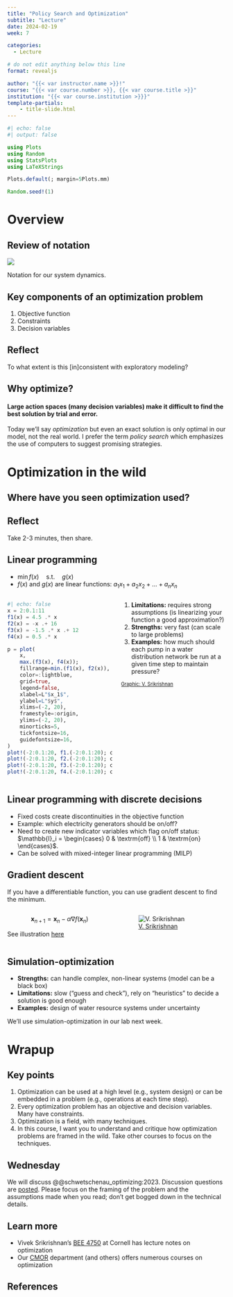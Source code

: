 ```yaml
---
title: "Policy Search and Optimization"
subtitle: "Lecture"
date: 2024-02-19
week: 7

categories: 
  - Lecture

# do not edit anything below this line
format: revealjs

author: "{{< var instructor.name >}}!"
course: "{{< var course.number >}}, {{< var course.title >}}"
institution: "{{< var course.institution >}}}"
template-partials:
    - title-slide.html
---
```


```julia
#| echo: false
#| output: false

using Plots
using Random
using StatsPlots
using LaTeXStrings

Plots.default(; margin=5Plots.mm)

Random.seed!(1)
```

# Overview

## Review of notation

::: {#fig-notation}
![](../_assets/img/bayes-rdm-I.png)

Notation for our system dynamics.
:::

## Key components of an optimization problem

::: {.incremental}
1. Objective function
1. Constraints
1. Decision variables
:::

::: {.callout-tip .fragment}
## Reflect
To what extent is this [in]consistent with exploratory modeling?
:::

## Why optimize?

#### Large action spaces (many decision variables) make it difficult to find the best solution by trial and error.

::: {.callout-important .fragment}
Today we'll say _optimization_ but even an exact solution is only optimal in our model, not the real world.
I prefer the term _policy search_ which emphasizes the use of computers to suggest promising strategies.
:::

# Optimization in the wild

## Where have you seen optimization used?

::: {.callout-tip}
## Reflect

Take 2-3 minutes, then share.
:::

## Linear programming {.smaller}

- $\min f(x) \quad \textrm{s.t.} \quad g(x)$
- $f(x)$ and $g(x)$ are linear functions: $a_1x_1 + a_2x_2 + \ldots + a_n x_n$

:::: {.columns}
::: {.column width=50%}
```julia
#| echo: false
x = 2:0.1:11
f1(x) = 4.5 .* x
f2(x) = -x .+ 16
f3(x) = -1.5 .* x .+ 12
f4(x) = 0.5 .* x

p = plot(
    x,
    max.(f3(x), f4(x));
    fillrange=min.(f1(x), f2(x)),
    color=:lightblue,
    grid=true,
    legend=false,
    xlabel=L"$x_1$",
    ylabel=L"$y$",
    xlims=(-2, 20),
    framestyle=:origin,
    ylims=(-2, 20),
    minorticks=5,
    tickfontsize=16,
    guidefontsize=16,
)
plot!(-2:0.1:20, f1.(-2:0.1:20); color=:green, linewidth=3)
plot!(-2:0.1:20, f2.(-2:0.1:20); color=:red, linewidth=3)
plot!(-2:0.1:20, f3.(-2:0.1:20); color=:brown, linewidth=3)
plot!(-2:0.1:20, f4.(-2:0.1:20); color=:purple, linewidth=3)
```
:::
::: {.column width=50%}
1. **Limitations:** requires strong assumptions (is linearizing your function a good approximation?)
1. **Strengths:** very fast (can scale to large problems)
1. **Examples:** how much should each pump in a water distribution network be run at a given time step to maintain pressure?


::: {style="font-size: 0.8em"}
[Graphic: V. Srikrishnan](https://github.com/vsrikrish/environmental-systems-analysis/blob/Fall23/slides/lecture06-3.qmd)
:::
:::
::::

## Linear programming with discrete decisions

::: {.incremental}
- Fixed costs create discontinuities in the objective function
- Example: which electricity generators should be on/off?
- Need to create new indicator variables which flag on/off status: $\mathbb{I}_i = \begin{cases} 0 & \textrm{off} \\ 1 & \textrm{on} \end{cases}$.
- Can be solved with mixed-integer linear programming (MILP)
:::

## Gradient descent
If you have a differentiable function, you can use gradient descent to find the minimum.

:::: {.columns}
::: {.column width=50%}
$$
\mathbf{x}_{n+1} = \mathbf{x}_n - \alpha \nabla f(\mathbf{x}_n)
$$

See illustration [here](https://upload.wikimedia.org/wikipedia/commons/transcoded/4/4c/Gradient_Descent_in_2D.webm/Gradient_Descent_in_2D.webm.720p.vp9.webm)
:::
::: {.column width=50%}
![[V. Srikrishnan](https://viveks.me/environmental-systems-analysis/slides/figures/stochastic-gradient-descent-meme.png)](../_assets/img/meme-vivek-stochastic-gradient-descent.png)
:::
::::

## Simulation-optimization

::: {.incremental}
- **Strengths:** can handle complex, non-linear systems (model can be a black box)
- **Limitations:** slow ("guess and check"), rely on "heuristics" to decide a solution is good enough
- **Examples:** design of water resource systems under uncertainty
:::

::: {.callout-tip .fragment}
We'll  use simulation-optimization in our lab next week.
:::

# Wrapup

## Key points

::: {.incremental}
1. Optimization can be used at a high level (e.g., system design) or can be embedded in a problem (e.g., operations at each time step).
1. Every optimization problem has an objective and decision variables. Many have constraints.
1. Optimization is a field, with many techniques.
1. In this course, I want you to understand and critique how optimization problems are framed in the wild. Take other courses to focus on the techniques.
:::

## Wednesday

We will discuss @@schwetschenau_optimizing:2023.
Discussion questions are [posted](../readings/week-07-reading.qmd).
Please focus on the framing of the problem and the assumptions made when you read; don't get bogged down in the technical details.

## Learn more

- Vivek Srikrishnan's [BEE 4750](https://viveks.me/environmental-systems-analysis/schedule.html) at Cornell has lecture notes on optimization
- Our [CMOR](https://cmor.rice.edu/) department (and others) offers numerous courses on optimization

## References
